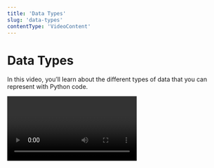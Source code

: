 ```yaml
---
title: 'Data Types'
slug: 'data-types'
contentType: 'VideoContent'
---
```


# Data Types

In this video, you’ll learn about the different types of data that you can represent with Python
code.

<Video alt="Data Types" videoId="mmYPo3gJkBU" />

## Check Your Understanding

<FlashCard>
<Prompt>

Which of these variables is storing a value with the type float?

1. `cups_flour = 2`
2. `cups_sugar = 0.5`

</Prompt>
<Answer>

The value of cups_sugar is a float, because it includes a decimal value. cups_floar is a whole
number and can be represented with an integer value.

</Answer>
</FlashCard>
